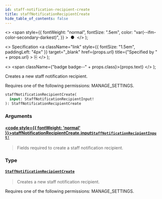 ```yaml
---
id: staff-notification-recipient-create
title: staffNotificationRecipientCreate
hide_table_of_contents: false
---
```


  <>
    <span
      style={{
        fontWeight: "normal",
        fontSize: ".5em",
        color: "var(--ifm-color-secondary-darkest)",
      }}
    >
      &nbsp;●&nbsp;
    </span>
  </>
);

  <>
    Specification
    <a
      className="link"
      style={{ fontSize: "1.5em", paddingLeft: "4px" }}
      target="\_blank"
      href={props.url}
      title={"Specified by " + props.url}
    >
      ⎘
    </a>
  </>
);

  <>
    <span className={"badge badge--" + props.class}>{props.text}</span>
  </>
);

Creates a new staff notification recipient.

Requires one of the following permissions: MANAGE_SETTINGS.

```graphql
staffNotificationRecipientCreate(
  input: StaffNotificationRecipientInput!
): StaffNotificationRecipientCreate
```

### Arguments

#### [<code style={{ fontWeight: 'normal' }}>staffNotificationRecipientCreate.<b>input</b></code>](#)<Bullet />[`StaffNotificationRecipientInput!`](../../api-reference/inputs/staff-notification-recipient-input) <Badge class="secondary" text="non-null"/> <Badge class="secondary" text="input"/>

> Fields required to create a staff notification recipient.

### Type

#### [`StaffNotificationRecipientCreate`](../../api-reference/objects/staff-notification-recipient-create) <Badge class="secondary" text="object"/>

> Creates a new staff notification recipient.

Requires one of the following permissions: MANAGE_SETTINGS.

>
